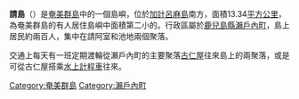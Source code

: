 {{coord|28|01|38|N|129|14|22|E|region:JP-47|display=title}}
{{Infobox islands
|name = 請島
| image name  = Ukejima.jpg
| image caption  = 
|locator map   = Amami Islands-ja.png
|area km2 = 13.34
|coastline km = 25
|elevation m = 400
|highest mount= 大山
|archipelago = [[奄美群島|奄美群島]]
|waterbody = [[東中國海|東中國海]]、[[太平洋|太平洋]]
|country admin divisions title = 行政歸屬
|country 1 admin divisions = {{JPN}}[[鹿兒島縣|鹿兒島縣]][[大島郡|大島郡]][[瀨戶內町|瀨戶內町]]
| population       = 200
| population as of = 2013
| density_km2      = 
}}
'''請島'''（{{jpn|j=請島|hg=うけじま|rm=Uke-jima}}）是[[奄美群島|奄美群島]]中的一個島嶼，位於[[加計呂麻島|加計呂麻島]]南方，面積13.34[[平方公里|平方公里]]，為奄美群島的有人居住島嶼中面積第二小的。行政區屬於[[鹿兒島縣|鹿兒島縣]][[瀨戶內町|瀨戶內町]]，島上居民約兩百人，集中在請阿室和池地兩個聚落。

交通上每天有一班定期渡輪從瀨戶內町的主要聚落[[古仁屋|古仁屋]]往來島上的兩聚落，或是可從古仁屋搭乘[[水上計程車|水上計程車]]往來。
{{奄美群島}}
{{japan-geo-stub}}
{{DEFAULTSORT:Ukejima}}

[[Category:奄美群島|Category:奄美群島]]
[[Category:瀨戶內町|Category:瀨戶內町]]